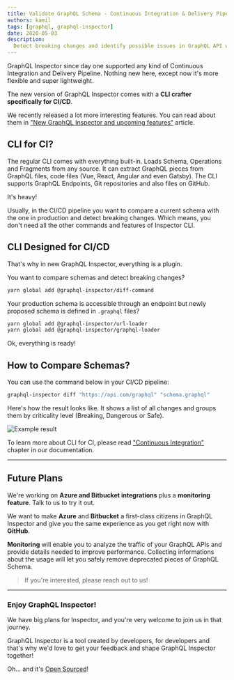 ```yaml
---
title: Validate GraphQL Schema - Continuous Integration & Delivery Pipeline
authors: kamil
tags: [graphql, graphql-inspector]
date: 2020-05-03
description:
  Detect breaking changes and identify possible issues in GraphQL API with GraphQL Inspector
---
```


GraphQL Inspector since day one supported any kind of Continuous Integration and Delivery Pipeline.
Nothing new here, except now it's more flexible and super lightweight.

The new version of GraphQL Inspector comes with a **CLI crafter specifically for CI/CD**.

We recently released a lot more interesting features. You can read about them in
["New GraphQL Inspector and upcoming features"](/blog/new-graphql-inspector) article.

## CLI for CI?

The regular CLI comes with everything built-in. Loads Schema, Operations and Fragments from any
source. It can extract GraphQL pieces from GraphQL files, code files (Vue, React, Angular and even
Gatsby). The CLI supports GraphQL Endpoints, Git repositories and also files on GitHub.

It's heavy!

Usually, in the CI/CD pipeline you want to compare a current schema with the one in production and
detect breaking changes. Which means, you don't need all the other commands and features of
Inspector CLI.

## CLI Designed for CI/CD

That's why in new GraphQL Inspector, everything is a plugin.

You want to compare schemas and detect breaking changes?

```bash
yarn global add @graphql-inspector/diff-command
```

Your production schema is accessible through an endpoint but newly proposed schema is defined
in `.graphql` files?

```bash
yarn global add @graphql-inspector/url-loader
yarn global add @graphql-inspector/graphql-loader
```

Ok, everything is ready!

## How to Compare Schemas?

You can use the command below in your CI/CD pipeline:

```bash
graphql-inspector diff "https://api.com/graphql" "schema.graphql"
```

Here's how the result looks like. It shows a list of all changes and groups them by criticality
level (Breaking, Dangerous or Safe).

![](./circleci.jpeg 'Example result')

To learn more about CLI for CI, please read
["Continuous Integration"](https://graphql-inspector.com/docs/products/ci) chapter in our
documentation.

---

## Future Plans

We're working on **Azure and Bitbucket integrations** plus a **monitoring feature**. Talk to us to
try it out.

We want to make **Azure** and **Bitbucket** a first-class citizens in GraphQL Inspector and give you
the same experience as you get right now with **GitHub**.

**Monitoring** will enable you to analyze the traffic of your GraphQL APIs and provide details
needed to improve performance. Collecting informations about the usage will let you safely remove
deprecated pieces of GraphQL Schema.

> If you're interested, please reach out to us!

---

### Enjoy GraphQL Inspector!

We have big plans for Inspector, and you're very welcome to join us in that journey.

GraphQL Inspector is a tool created by developers, for developers and that's why we'd love to get
your feedback and shape GraphQL Inspector together!

Oh... and it's [Open Sourced](https://github.com/kamilkisiela/graphql-inspector)!
